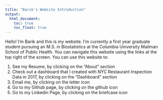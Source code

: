 ```yaml
---
title: "Barik's Website Introduction"
output: 
  html_document:
    toc: true
    toc_float: true
---
```


Hello! I'm Barik and this is my website. I'm currently a first year graduate student pursuing an M.S. in Biostatistics at the Columbia University Mailman School of Public Health. You can navigate this website using the links at the top right of the screen. You can use this website to:

1. See my Resume, by clicking on the "About" section
2. Check out a dashboard that I created with NYC Restaurant Inspection Data in 2017, by clicking on the "Dashboard" section
3. Email me, by clicking on the letter icon
4. Go to my Github page, by clicking on the github icon
5. Go to my Linkedin Page, by clicking on the briefcase icon



